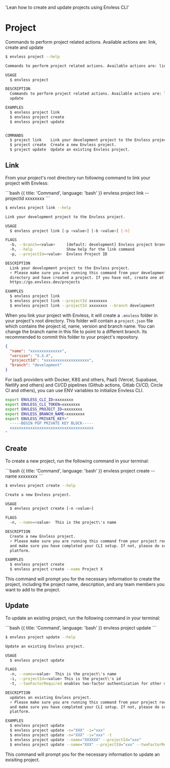   'Lean how to create and update projects using Envless CLI'

# Project

Commands to perform project related actions. Available actions are: link, create and update

```bash
$ envless project --help

Commands to perform project related actions. Available actions are: link, create and update

USAGE
  $ envless project

DESCRIPTION
  Commands to perform project related actions. Available actions are: link, create and
  update

EXAMPLES
  $ envless project link
  $ envless project create
  $ envless project update


COMMANDS
  $ project link    Link your development project to the Envless project.
  $ project create  Create a new Envless project.
  $ project update  Update an existing Envless project.
```

## Link

From your project's root directory run following command to link your project with Envless:

<CodeGroup title="Link your project with Envless project">
  ```bash {{ title: 'Command', language: 'bash' }}
  envless project link --projectId xxxxxxxx
  ```

```bash {{ title: 'Help', language: 'bash' }}
$ envless project link --help

Link your development project to the Envless project.

USAGE
  $ envless project link [-p <value>] [-b <value>] [-h]

FLAGS
  -b, --branch=<value>     [default: development] Envless project branch name
  -h, --help               Show help for the link command
  -p, --projectId=<value>  Envless Project ID

DESCRIPTION
  Link your development project to the Envless project.
  ⚡ Please make sure you are running this command from your development project root
  directory and have created a project. If you have not, create one at
  https://go.envless.dev/projects

EXAMPLES
  $ envless project link
  $ envless project link --projectId xxxxxxxx
  $ envless project link --projectId xxxxxxxx --branch development
```

</CodeGroup>

When you link your project with Envless, it will create a `.envless` folder in your project's root directory. This folder will contain a `project.json` file which contains the project id, name, version and branch name. You can change the branch name in this file to point to a different branch. Its recommended to commit this folder to your project's repository.

```json {{ title: '.envless/project.json' }}
{
  "name": "xxxxxxxxxxxxxx",
  "version": "X.X.X",
  "projecctId": "xxxxxxxxxxxxxxxxxxxx",
  "branch": "development"
}
```

<Note>
  For IaaS providers with Docker, K8S and others, PaaS (Vercel, Supabase,
  Netlify and others) and CI/CD pipelines (Github actions, Gitlab CI/CD, Circle
  CI and others), you can use ENV variables to initialize Envless CLI.
</Note>

```bash {{ title: 'Envless ENV variables', language: 'bash' }}
export ENVLESS_CLI_ID=xxxxxxxx
export ENVLESS_CLI_TOKEN=xxxxxxxx
export ENVLESS_PROJECT_ID=xxxxxxxx
export ENVLESS_BRANCH_NAME=xxxxxxxx
export ENVLESS_PRIVATE_KEY="
  -----BEGIN PGP PRIVATE KEY BLOCK-----
  xxxxxxxxxxxxxxxxxxxxxxxxxxxxxxxxxxxxx
"
```

## Create

To create a new project, run the following command in your terminal:

<CodeGroup title="Create a project">
```bash {{ title: 'Command', language: 'bash' }}
envless project create --name xxxxxxxx
```

```bash {{ title: 'Help', language: 'bash' }}
$ envless project create --help

Create a new Envless project.

USAGE
  $ envless project create [-n <value>]

FLAGS
  -n, --name=<value>  This is the project\'s name

DESCRIPTION
  Create a new Envless project.
  ⚡ Please make sure you are running this command from your project root directory
  and make sure you have completed your CLI setup. If not, please do so at envless
  platform.

EXAMPLES
  $ envless project create
  $ envless project create --name Project X
```

</CodeGroup>

This command will prompt you for the necessary information to create the project, including the project name, description, and any team members you want to add to the project.

## Update

To update an existing project, run the following command in your terminal:

<CodeGroup title="Update a project">
```bash {{ title: 'Command', language: 'bash' }}
envless project update
```

```bash {{ title: 'Help', language: 'bash' }}
$ envless project update --help

Update an existing Envless project.

USAGE
  $ envless project update

FLAGS
  -n, --name=<value>  This is the project\'s name
  -i, --projectId=<value> This is the project\'s id
  -t, --twoFactorRequired enables two-factor authentication for other members to access this project

DESCRIPTION
  updates an existing Envless project.
  ⚡ Please make sure you are running this command from your project root directory
  and make sure you have completed your CLI setup. If not, please do so at envless
  platform.

EXAMPLES
  $ envless project update
  $ envless project update -n="XXX" -i="xxx"
  $ envless project update -n="XXX" -i="xxx" -t
  $ envless project update --name="XXXXXX" --projectId="xxx"
  $ envless project update --name="XXX" --projectId="xxx" --twoFactorRequired
```

</CodeGroup>

This command will prompt you for the necessary information to update an exisiting project.
